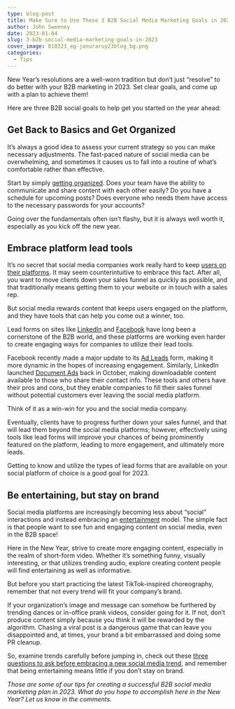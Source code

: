 ```yaml
---
type: blog-post
title: Make Sure to Use These 3 B2B Social Media Marketing Goals in 2023
author: John Sweeney
date: 2023-01-04
slug: 3-b2b-social-media-marketing-goals-in-2023
cover_image: 010323_eg-januraruy23blog_bg.png
categories:
  - Tips
---
```

<!--StartFragment-->

New Year’s resolutions are a well-worn tradition but don’t just “resolve” to do better with your B2B marketing in 2023. Set clear goals, and come up with a plan to achieve them!

Here are three B2B social goals to help get you started on the year ahead:

## Get Back to Basics and Get Organized

It’s always a good idea to assess your current strategy so you can make necessary adjustments. The fast-paced nature of social media can be overwhelming, and sometimes it causes us to fall into a routine of what’s comfortable rather than effective. 

Start by simply [getting organized](https://brandglue.com/blog/tools-social-media-management-internal-organization/). Does your team have the ability to communicate and share content with each other easily? Do you have a schedule for upcoming posts? Does everyone who needs them have access to the necessary passwords for your accounts?

Going over the fundamentals often isn’t flashy, but it is always well worth it, especially as you kick off the new year.

## Embrace platform lead tools

It’s no secret that social media companies work really hard to keep [users on their platforms](https://www.kqed.org/futureofyou/397018/7-specific-ways-social-media-companies-have-you-hooked). It may seem counterintuitive to embrace this fact. After all, you want to move clients down your sales funnel as quickly as possible, and that traditionally means getting them to your website or in touch with a sales rep.

But social media rewards content that keeps users engaged on the platform, and they have tools that can help you come out a winner, too.

Lead forms on sites like [LinkedIn](https://business.linkedin.com/marketing-solutions/cx/18/01/b2b-sem-desktop?src=go-pa&trk=sem-ga_campid.16876030250_asid.138250555649_crid.620642670610_kw.linkedin%20lead%20forms_d.c_tid.kwd-956945671418_n.g_mt.e_geo.9010545&mcid=6833116242744877115&cid=&gclid=CjwKCAiAheacBhB8EiwAItVO24nl55Dd0lBm9GRDppNpUdDxBWYzvnEFLknKplBvMk4y1yAVGIqy_RoCvj4QAvD_BwE&gclsrc=aw.ds) and [Facebook](https://www.facebook.com/business/help/1481110642181372?id=735435806665862) have long been a cornerstone of the B2B world, and these platforms are working even harder to create engaging ways for companies to utilize their lead tools.

Facebook recently made a major update to its [Ad Leads](https://www.jonloomer.com/big-update-to-facebook-ads-lead-forms/) form, making it more dynamic in the hopes of increasing engagement. Similarly, LinkedIn launched [Document Ads](https://www.socialmediatoday.com/news/LinkedIn-Launches-Document-Ads-Offline-Conversions-Media-Library/633038/) back in October, making downloadable content available to those who share their contact info. These tools and others have their pros and cons, but they enable companies to fill their sales funnel without potential customers ever leaving the social media platform. 

Think of it as a win-win for you and the social media company. 

Eventually, clients have to progress further down your sales funnel, and that will lead them beyond the social media platforms; however, effectively using tools like lead forms will improve your chances of being prominently featured on the platform, leading to more engagement, and ultimately more leads.

Getting to know and utilize the types of lead forms that are available on your social platform of choice is a good goal for 2023.

## Be entertaining, but stay on brand

Social media platforms are increasingly becoming less about “social” interactions and instead embracing an [entertainment](https://www.socialmediatoday.com/news/social-media-tiktok-is-entertainment/637087/) model. The simple fact is that people want to see fun and engaging content on social media, even in the B2B space!

Here in the New Year, strive to create more engaging content, especially in the realm of short-form video. Whether it’s something funny, visually interesting, or that utilizes trending audio, explore creating content people will find entertaining as well as informative.

But before you start practicing the latest TikTok-inspired choreography, remember that not every trend will fit your company’s brand.

If your organization’s image and message can somehow be furthered by trending dances or in-office prank videos, consider going for it. If not, don’t produce content simply because you think it will be rewarded by the algorithm. Chasing a viral post is a dangerous game that can leave you disappointed and, at times, your brand a bit embarrassed and doing some PR cleanup.

So, examine trends carefully before jumping in, check out these [three questions to ask before embracing a new social media trend](https://brandglue.com/blog/3-questions-embracing-adopting-new-social-media-trend/), and remember that being entertaining means little if you don’t stay on brand.

*Those are some of our tips for creating a successful B2B social media marketing plan in 2023. What do you hope to accomplish here in the New Year? Let us know in the comments.*

<!--EndFragment-->